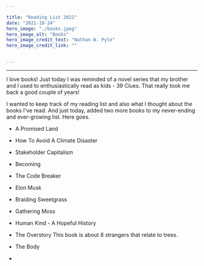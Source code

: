 ```yaml
---

title: "Reading List 2021"
date: "2021-10-24"
hero_image: "./books.jpeg"
hero_image_alt: "Books"
hero_image_credit_text: "Nathan W. Pyle"
hero_image_credit_link: ""


---
```

-----
I love books! Just today I was reminded of a novel series that my brother and I used to enthusiastically read as kids - 39 Clues. 
That really took me back a good couple of years! 


I wanted to keep track of my reading list and also what I thought about the books I've read. And just today, added two more books to my never-ending and ever-growing list. Here goes.

* A Promised Land 

* How To Avoid A Climate Disaster

* Stakeholder Capitalism

* Becoming

* The Code Breaker

* Elon Musk

* Braiding Sweetgrass

* Gathering Moss

* Human Kind - A Hopeful History

* The Overstory
This book is about 8 strangers that relate to trees.  

* The Body

*